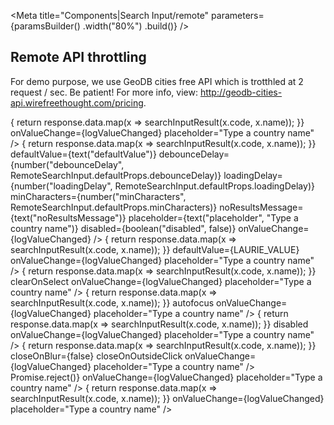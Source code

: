 
<Meta
    title="Components|Search Input/remote"
    parameters={paramsBuilder()
        .width("80%")
        .build()}
/>

<Props of={RemoteSearchInput} />

## Remote API throttling

For demo purpose, we use GeoDB cities free API which is trotthled at 2 request / sec. Be patient! For more info, view: http://geodb-cities-api.wirefreethought.com/pricing.

<Preview>
    <Story name="default">
        <RemoteSearchInput
            onFetchResults={useDefaultResultsFetcher("http://geodb-free-service.wirefreethought.com/v1/geo/countries?limit=5", "namePrefix")}
            onResults={response => {
                return response.data.map(x => searchInputResult(x.code, x.name));
            }}
            onValueChange={logValueChanged}
            placeholder="Type a country name"
        />
    </Story>
</Preview>

<Preview>
    <Story
        name="knobs"
        decorators={[withKnobs]}
        parameters={paramsBuilder()
            .excludeFromDocs()
            .build()}
    >
        <RemoteSearchInput
            onFetchResults={useDefaultResultsFetcher("http://geodb-free-service.wirefreethought.com/v1/geo/countries?limit=5", "namePrefix")}
            onResults={response => {
                return response.data.map(x => searchInputResult(x.code, x.name));
            }}
            defaultValue={text("defaultValue")}
            debounceDelay={number("debounceDelay", RemoteSearchInput.defaultProps.debounceDelay)}
            loadingDelay={number("loadingDelay", RemoteSearchInput.defaultProps.loadingDelay)}
            minCharacters={number("minCharacters", RemoteSearchInput.defaultProps.minCharacters)}
            noResultsMessage={text("noResultsMessage")}
            placeholder={text("placeholder", "Type a country name")}
            disabled={boolean("disabled", false)}
            onValueChange={logValueChanged}
        />
    </Story>
</Preview>

<Preview>
    <Story name="selected value">
        <RemoteSearchInput
            onFetchResults={useDefaultResultsFetcher("http://geodb-free-service.wirefreethought.com/v1/geo/countries?limit=5", "namePrefix")}
            onResults={response => {
                return response.data.map(x => searchInputResult(x.code, x.name));
            }}
            defaultValue={LAURIE_VALUE}
            onValueChange={logValueChanged}
            placeholder="Type a country name"
        />
    </Story>
</Preview>

<Preview>
    <Story name="clear on select">
        <RemoteSearchInput
            onFetchResults={useDefaultResultsFetcher("http://geodb-free-service.wirefreethought.com/v1/geo/countries?limit=5", "namePrefix")}
            onResults={response => {
                return response.data.map(x => searchInputResult(x.code, x.name));
            }}
            clearOnSelect
            onValueChange={logValueChanged}
            placeholder="Type a country name"
        />
    </Story>
</Preview>

<Preview>
    <Story name="autofocus">
        <RemoteSearchInput
            onFetchResults={useDefaultResultsFetcher("http://geodb-free-service.wirefreethought.com/v1/geo/countries?limit=5", "namePrefix")}
            onResults={response => {
                return response.data.map(x => searchInputResult(x.code, x.name));
            }}
            autofocus
            onValueChange={logValueChanged}
            placeholder="Type a country name"
        />
    </Story>
</Preview>

<Preview>
    <Story name="disabled">
        <RemoteSearchInput
            onFetchResults={useDefaultResultsFetcher("http://geodb-free-service.wirefreethought.com/v1/geo/countries?limit=5", "namePrefix")}
            onResults={response => {
                return response.data.map(x => searchInputResult(x.code, x.name));
            }}
            disabled
            onValueChange={logValueChanged}
            placeholder="Type a country name"
        />
    </Story>
</Preview>

<Preview>
    <Story name="dont close on blur">
        <RemoteSearchInput
            onFetchResults={useDefaultResultsFetcher("http://geodb-free-service.wirefreethought.com/v1/geo/countries?limit=5", "namePrefix")}
            onResults={response => {
                return response.data.map(x => searchInputResult(x.code, x.name));
            }}
            closeOnBlur={false}
            closeOnOutsideClick
            onValueChange={logValueChanged}
            placeholder="Type a country name"
        />
    </Story>
</Preview>

<Preview>
    <Story name="failing fetch">
        <RemoteSearchInput
            onFetchResults={() => Promise.reject()}
            onValueChange={logValueChanged}
            placeholder="Type a country name"
        />
    </Story>
</Preview>

<Story name="controlled">
    <ControlledRemoteSearchInput
        onFetchResults={useDefaultResultsFetcher("http://geodb-free-service.wirefreethought.com/v1/geo/countries?limit=5", "namePrefix")}
        onResults={response => {
            return response.data.map(x => searchInputResult(x.code, x.name));
        }}
        onValueChange={logValueChanged}
        placeholder="Type a country name"
    />
</Story>




